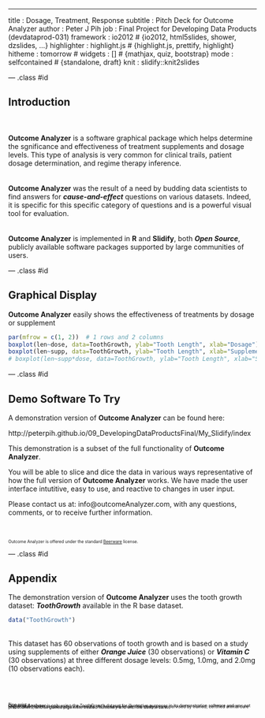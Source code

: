 ---
title       : Dosage, Treatment, Response
subtitle    : Pitch Deck for Outcome Analyzer
author      : Peter J Pih
job         : Final Project for Developing Data Products (devdataprod-031)
framework   : io2012        # {io2012, html5slides, shower, dzslides, ...}
highlighter : highlight.js  # {highlight.js, prettify, highlight}
hitheme     : tomorrow      # 
widgets     : []            # {mathjax, quiz, bootstrap}
mode        : selfcontained # {standalone, draft}
knit        : slidify::knit2slides


--- .class #id 

## Introduction

<style>
strong {
  font-weight: bolder;
}
em {
  font-weight: bolder;
  font-style: italic;
}

small {
    font-size: 60%;
    line-height: 20%;
}
</style>
<br>  
<strong>Outcome Analyzer</strong> is a software graphical package which helps determine the sgnificance and effectiveness of treatment supplements and dosage levels. This type of analysis is very common for clinical trails, patient dosage determination, and regime therapy inference.  
<br>  
<strong>Outcome Analyzer</strong> was the result of a need by budding data scientists to find answers for <em>cause-and-effect</em> questions on various datasets. Indeed, it is specific for this specific category of questions and is a powerful visual tool for evaluation.  
<br>  
<strong>Outcome Analyzer</strong> is implemented in <strong>R</strong> and <strong>Slidify</strong>, both <em>Open Source</em>, publicly available software packages supported by large communities of users.  


--- .class #id 

## Graphical Display

<strong>Outcome Analyzer</strong> easily shows the effectiveness of treatments by dosage or supplement

```R
par(mfrow = c(1, 2))  # 1 rows and 2 columns
boxplot(len~dose, data=ToothGrowth, ylab="Tooth Length", xlab="Dosage")
boxplot(len~supp, data=ToothGrowth, ylab="Tooth Length", xlab="Supplement")
# boxplot(len~supp*dose, data=ToothGrowth, ylab="Tooth Length", xlab="Supplement and Dosage")
```

--- .class #id 

## Demo Software To Try

A demonstration version of <strong>Outcome Analyzer</strong> can be found here:
  
  
http://peterpih.github.io/09_DevelopingDataProductsFinal/My_Slidify/index

This demonstration is a subset of the full functionality of <strong>Outcome Analyzer</strong>.  

You will be able to slice and dice the data in various ways representative of how the full version of <strong>Outcome Analyzer</strong> works.  We have made the user interface intutitive, easy to use, and reactive to changes in user input.

Please contact us at: info@outcomeAnalyzer.com, with any questions, comments, or to receive further information.
<br>
<br>
<br>
<br>
<small>Outcome Analyzer is offered under the standard [Beerware](https://en.wikipedia.org/wiki/Beerware) license.</small>

--- .class #id 

## Appendix

The demonstration version of <strong>Outcome Analyzer</strong> uses the tooth growth dataset: <em>ToothGrowth</em> available in the R base dataset.

```R
data("ToothGrowth")
```
<br>
This dataset has 60 observations of tooth growth and is based on a study using supplements of either <em>Orange Juice</em> (30 observations) or <em>Vitamin C</em> (30 observations) at three different dosage levels: 0.5mg, 1.0mg, and 2.0mg (10 observations each).

<br>
<br>
<br>
<small> Fine print:  
<strong>Outcome Analyzer</strong> is only using the ToothGrowth dataset for illustrative purposes in its demonstration software and was not responsible for the actual study or its results. As far as we know, this study was supervised by trained, certified animal care practitioners, and all guinea pigs were treated humanely and with the utmost care.</small>
